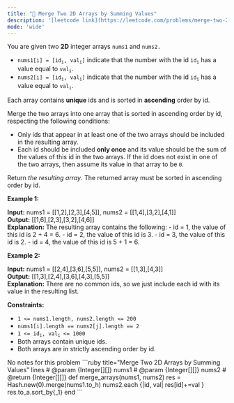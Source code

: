 ```yaml
---
title: "🧩 Merge Two 2D Arrays by Summing Values"
description: '[leetcode link](https://leetcode.com/problems/merge-two-2d-arrays-by-summing-values/description/)'
mode: 'wide'
---
```

<Tabs>
  <Tab title="Question" icon="circle-question" iconType="regular">
    <Card>
      <p>You are given two <strong>2D</strong> integer arrays <code>nums1</code> and <code>nums2.</code></p>  <ul>  <li><code>nums1[i] = [id<sub>i</sub>, val<sub>i</sub>]</code>&nbsp;indicate that the number with the id <code>id<sub>i</sub></code> has a value equal to <code>val<sub>i</sub></code>.</li>  <li><code>nums2[i] = [id<sub>i</sub>, val<sub>i</sub>]</code>&nbsp;indicate that the number with the id <code>id<sub>i</sub></code> has a value equal to <code>val<sub>i</sub></code>.</li> </ul>  <p>Each array contains <strong>unique</strong> ids and is sorted in <strong>ascending</strong> order by id.</p>  <p>Merge the two arrays into one array that is sorted in ascending order by id, respecting the following conditions:</p>  <ul>  <li>Only ids that appear in at least one of the two arrays should be included in the resulting array.</li>  <li>Each id should be included <strong>only once</strong> and its value should be the sum of the values of this id in the two arrays. If the id does not exist in one of the two arrays, then assume its value in that array to be <code>0</code>.</li> </ul>  <p>Return <em>the resulting array</em>. The returned array must be sorted in ascending order by id.</p>   <p><strong class="example">Example 1:</strong></p>   <strong>Input:</strong> nums1 = [[1,2],[2,3],[4,5]], nums2 = [[1,4],[3,2],[4,1]] <br/> <strong>Output:</strong> [[1,6],[2,3],[3,2],[4,6]] <br/> <strong>Explanation:</strong> The resulting array contains the following: - id = 1, the value of this id is 2 + 4 = 6. - id = 2, the value of this id is 3. - id = 3, the value of this id is 2. - id = 4, the value of this id is 5 + 1 = 6.   <p><strong class="example">Example 2:</strong></p>   <strong>Input:</strong> nums1 = [[2,4],[3,6],[5,5]], nums2 = [[1,3],[4,3]] <br/> <strong>Output:</strong> [[1,3],[2,4],[3,6],[4,3],[5,5]] <br/> <strong>Explanation:</strong> There are no common ids, so we just include each id with its value in the resulting list.    <p><strong>Constraints:</strong></p>  <ul>  <li><code>1 &lt;= nums1.length, nums2.length &lt;= 200</code></li>  <li><code>nums1[i].length == nums2[j].length == 2</code></li>  <li><code>1 &lt;= id<sub>i</sub>, val<sub>i</sub> &lt;= 1000</code></li>  <li>Both arrays contain unique ids.</li>  <li>Both arrays are in&nbsp;strictly ascending order by id.</li> </ul> 
    </Card>
  </Tab>
  <Tab title="Solution" icon="lightbulb" iconType="regular" >
    <Card>
      No notes for this problem
</Card>
  <Expandable title="code">
    <CodeGroup dropdown>
```ruby title="Merge Two 2D Arrays by Summing Values" lines
# @param {Integer[][]} nums1
# @param {Integer[][]} nums2
# @return {Integer[][]}
def merge_arrays(nums1, nums2)
  res = Hash.new(0).merge(nums1.to_h)
  nums2.each {|id, val| res[id]+=val }
  res.to_a.sort_by{_1}
end
```
    </CodeGroup>
  </Expandable>
  </Tab>
</Tabs>